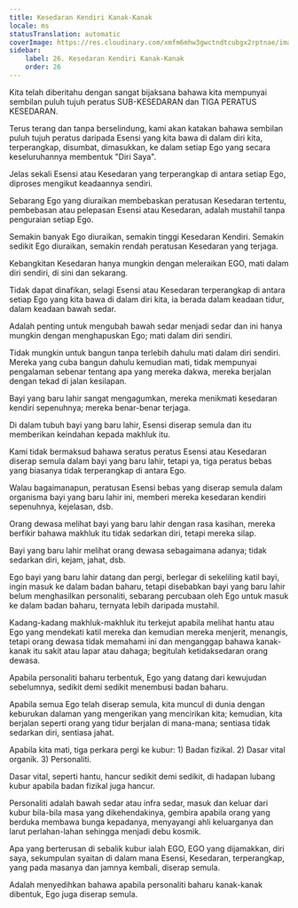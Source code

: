 ```yaml
---
title: Kesedaran Kendiri Kanak-Kanak
locale: ms
statusTranslation: automatic
coverImage: https://res.cloudinary.com/xmfm6mhw3gwctndtcubgx2rptnae/image/upload/v1740468922/small_cover_tratado_de_psicologia_revolucionaria_a4c0dca4e0.webp
sidebar:
    label: 26. Kesedaran Kendiri Kanak-Kanak
    order: 26
---
```

Kita telah diberitahu dengan sangat bijaksana bahawa kita mempunyai sembilan puluh tujuh peratus SUB-KESEDARAN dan TIGA PERATUS KESEDARAN.

Terus terang dan tanpa berselindung, kami akan katakan bahawa sembilan puluh tujuh peratus daripada Esensi yang kita bawa di dalam diri kita, terperangkap, disumbat, dimasukkan, ke dalam setiap Ego yang secara keseluruhannya membentuk "Diri Saya".

Jelas sekali Esensi atau Kesedaran yang terperangkap di antara setiap Ego, diproses mengikut keadaannya sendiri.

Sebarang Ego yang diuraikan membebaskan peratusan Kesedaran tertentu, pembebasan atau pelepasan Esensi atau Kesedaran, adalah mustahil tanpa penguraian setiap Ego.

Semakin banyak Ego diuraikan, semakin tinggi Kesedaran Kendiri. Semakin sedikit Ego diuraikan, semakin rendah peratusan Kesedaran yang terjaga.

Kebangkitan Kesedaran hanya mungkin dengan meleraikan EGO, mati dalam diri sendiri, di sini dan sekarang.

Tidak dapat dinafikan, selagi Esensi atau Kesedaran terperangkap di antara setiap Ego yang kita bawa di dalam diri kita, ia berada dalam keadaan tidur, dalam keadaan bawah sedar.

Adalah penting untuk mengubah bawah sedar menjadi sedar dan ini hanya mungkin dengan menghapuskan Ego; mati dalam diri sendiri.

Tidak mungkin untuk bangun tanpa terlebih dahulu mati dalam diri sendiri. Mereka yang cuba bangun dahulu kemudian mati, tidak mempunyai pengalaman sebenar tentang apa yang mereka dakwa, mereka berjalan dengan tekad di jalan kesilapan.

Bayi yang baru lahir sangat mengagumkan, mereka menikmati kesedaran kendiri sepenuhnya; mereka benar-benar terjaga.

Di dalam tubuh bayi yang baru lahir, Esensi diserap semula dan itu memberikan keindahan kepada makhluk itu.

Kami tidak bermaksud bahawa seratus peratus Esensi atau Kesedaran diserap semula dalam bayi yang baru lahir, tetapi ya, tiga peratus bebas yang biasanya tidak terperangkap di antara Ego.

Walau bagaimanapun, peratusan Esensi bebas yang diserap semula dalam organisma bayi yang baru lahir ini, memberi mereka kesedaran kendiri sepenuhnya, kejelasan, dsb.

Orang dewasa melihat bayi yang baru lahir dengan rasa kasihan, mereka berfikir bahawa makhluk itu tidak sedarkan diri, tetapi mereka silap.

Bayi yang baru lahir melihat orang dewasa sebagaimana adanya; tidak sedarkan diri, kejam, jahat, dsb.

Ego bayi yang baru lahir datang dan pergi, berlegar di sekeliling katil bayi, ingin masuk ke dalam badan baharu, tetapi disebabkan bayi yang baru lahir belum menghasilkan personaliti, sebarang percubaan oleh Ego untuk masuk ke dalam badan baharu, ternyata lebih daripada mustahil.

Kadang-kadang makhluk-makhluk itu terkejut apabila melihat hantu atau Ego yang mendekati katil mereka dan kemudian mereka menjerit, menangis, tetapi orang dewasa tidak memahami ini dan menganggap bahawa kanak-kanak itu sakit atau lapar atau dahaga; begitulah ketidaksedaran orang dewasa.

Apabila personaliti baharu terbentuk, Ego yang datang dari kewujudan sebelumnya, sedikit demi sedikit menembusi badan baharu.

Apabila semua Ego telah diserap semula, kita muncul di dunia dengan keburukan dalaman yang mengerikan yang mencirikan kita; kemudian, kita berjalan seperti orang yang tidur berjalan di mana-mana; sentiasa tidak sedarkan diri, sentiasa jahat.

Apabila kita mati, tiga perkara pergi ke kubur: 1) Badan fizikal. 2) Dasar vital organik. 3) Personaliti.

Dasar vital, seperti hantu, hancur sedikit demi sedikit, di hadapan lubang kubur apabila badan fizikal juga hancur.

Personaliti adalah bawah sedar atau infra sedar, masuk dan keluar dari kubur bila-bila masa yang dikehendakinya, gembira apabila orang yang berduka membawa bunga kepadanya, menyayangi ahli keluarganya dan larut perlahan-lahan sehingga menjadi debu kosmik.

Apa yang berterusan di sebalik kubur ialah EGO, EGO yang dijamakkan, diri saya, sekumpulan syaitan di dalam mana Esensi, Kesedaran, terperangkap, yang pada masanya dan jamnya kembali, diserap semula.

Adalah menyedihkan bahawa apabila personaliti baharu kanak-kanak dibentuk, Ego juga diserap semula.

